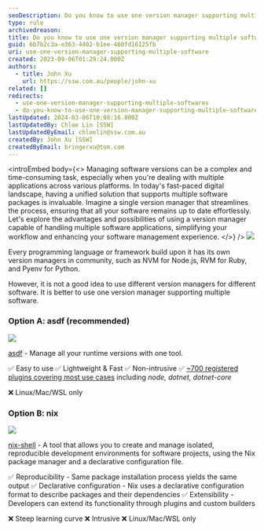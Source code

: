 ```yaml
---
seoDescription: Do you know to use one version manager supporting multiple software?
type: rule
archivedreason:
title: Do you know to use one version manager supporting multiple software?
guid: 6b7b2c3a-e363-4402-b1ee-460fd16125fb
uri: use-one-version-manager-supporting-multiple-software
created: 2023-09-06T01:29:24.000Z
authors:
  - title: John Xu
    url: https://ssw.com.au/people/john-xu
related: []
redirects:
  - use-one-version-manager-supporting-multiple-softwares
  - do-you-know-to-use-one-version-manager-supporting-multiple-software
lastUpdated: 2024-03-06T10:08:16.000Z
lastUpdatedBy: Chloe Lin [SSW]
lastUpdatedByEmail: chloelin@ssw.com.au
createdBy: John Xu [SSW]
createdByEmail: bringerxu@tom.com
---
```


<introEmbed
  body={<>
Managing software versions can be a complex and time-consuming task, especially when you're dealing with multiple applications across various platforms. In today's fast-paced digital landscape, having a unified solution that supports multiple software packages is invaluable. Imagine a single version manager that streamlines the process, ensuring that all your software remains up to date effortlessly. Let's explore the advantages and possibilities of using a version manager capable of handling multiple software applications, simplifying your workflow and enhancing your software management experience.
  </>}
/>
![](/uploads/rules/use-one-version-manager-supporting-multiple-software/ring.png)

Every programming language or framework build upon it has its own version managers in community, such as NVM for Node.js, RVM for Ruby, and Pyenv for Python.

However, it is not a good idea to use different version managers for different software. It is better to use one version manager supporting multiple software.

### Option A: asdf (recommended)

![](/uploads/rules/use-one-version-manager-supporting-multiple-software/asdf.png)

[asdf](https://asdf-vm.com/#/) - Manage all your runtime versions with one tool.

✅ Easy to use
✅ Lightweight & Fast
✅ Non-intrusive
✅ [~700 registered plugins covering most use cases](https://github.com/asdf-vm/asdf-plugins) including _node, dotnet, dotnet-core_

❌ Linux/Mac/WSL only

<youtubeEmbed url="https://www.youtube.com/embed/RTaqWRj-6Lg" description="Video: Use asdf to manage versions of Python, NodeJS, GoLang and more! (8 min)" />

### Option B: nix

![](/uploads/rules/use-one-version-manager-supporting-multiple-software/nix.png)

[nix-shell](https://nixos.org/#asciinema-demo-cover) - A tool that allows you to create and manage isolated, reproducible development environments for software projects, using the Nix package manager and a declarative configuration file.

<youtubeEmbed url="https://www.youtube.com/embed/5Dd7rQPNDT8" description="Video: How to use Nix on Ubuntu or any Linux Distro (18 min)" />

✅ Reproducibility - Same package installation process yields the same output
✅ Declarative configuration - Nix uses a declarative configuration format to describe packages and their dependencies
✅ Extensibility - Developers can extend its functionality through plugins and custom builders

❌ Steep learning curve
❌ Intrusive
❌ Linux/Mac/WSL only
